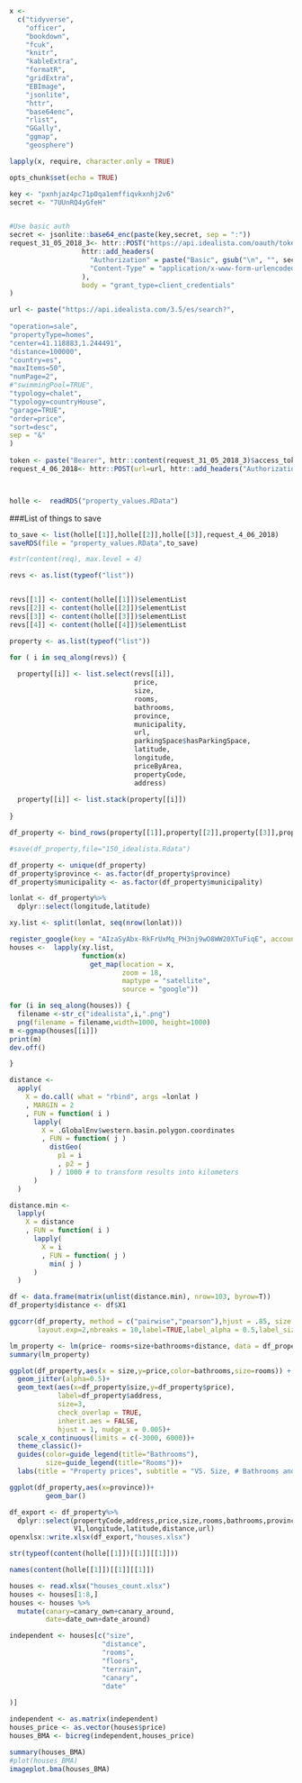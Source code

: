 ```r
x <-
  c("tidyverse",
    "officer",
    "bookdown",
    "fcuk",
    "knitr",
    "kableExtra",
    "formatR",
    "gridExtra",
    "EBImage",
    "jsonlite",
    "httr",
    "base64enc",
    "rlist",
    "GGally",
    "ggmap",
    "geosphere")

lapply(x, require, character.only = TRUE)

opts_chunk$set(echo = TRUE)

```

```r
key <- "pxnhjaz4pc71p0qa1emffiqvkxnhj2v6"
secret <- "7UUnRQ4yGfeH"


#Use basic auth
secret <- jsonlite::base64_enc(paste(key,secret, sep = ":"))
request_31_05_2018_3<- httr::POST("https://api.idealista.com/oauth/token",
                  httr::add_headers(
                    "Authorization" = paste("Basic", gsub("\n", "", secret)),
                    "Content-Type" = "application/x-www-form-urlencoded;charset=UTF-8"
                  ),
                  body = "grant_type=client_credentials"
)

url <- paste("https://api.idealista.com/3.5/es/search?",
              
"operation=sale",
"propertyType=homes",
"center=41.118883,1.244491",
"distance=100000",
"country=es",
"maxItems=50",
"numPage=2",
#"swimmingPool=TRUE",
"typology=chalet",
"typology=countryHouse",
"garage=TRUE",
"order=price",
"sort=desc",
sep = "&"
)
  
token <- paste("Bearer", httr::content(request_31_05_2018_3)$access_token)
request_4_06_2018<- httr::POST(url=url, httr::add_headers("Authorization" = token))




```

```r
holle <-  readRDS("property_values.RData")
```

###List of things to save
```r
to_save <- list(holle[[1]],holle[[2]],holle[[3]],request_4_06_2018)
saveRDS(file = "property_values.RData",to_save)
```

```r
#str(content(req), max.level = 4)

revs <- as.list(typeof("list"))


revs[[1]] <- content(holle[[1]])$elementList
revs[[2]] <- content(holle[[2]])$elementList
revs[[3]] <- content(holle[[3]])$elementList
revs[[4]] <- content(holle[[4]])$elementList

property <- as.list(typeof("list"))

for ( i in seq_along(revs)) {
  
  property[[i]] <- list.select(revs[[i]],
                               price,
                               size,
                               rooms,
                               bathrooms,
                               province,
                               municipality,
                               url,
                               parkingSpace$hasParkingSpace,
                               latitude,
                               longitude,
                               priceByArea,
                               propertyCode,
                               address)
  
  property[[i]] <- list.stack(property[[i]])
  
}

```

```r
df_property <- bind_rows(property[[1]],property[[2]],property[[3]],property[[4]]) 

#save(df_property,file="150_idealista.Rdata")
```

```r
df_property <- unique(df_property)
df_property$province <- as.factor(df_property$province)
df_property$municipality <- as.factor(df_property$municipality)
```



```r
lonlat <- df_property%>%
  dplyr::select(longitude,latitude)
```


```r
xy.list <- split(lonlat, seq(nrow(lonlat)))

```

```r
register_google(key = "AIzaSyAbx-RkFrUxMq_PH3nj9wO8WW20XTuFiqE", account_type = "premium", day_limit = 1000000)
houses <-  lapply(xy.list,
                  function(x)
                    get_map(location = x,
                            zoom = 18, 
                            maptype = "satellite", 
                            source = "google")) 
```

```r
for (i in seq_along(houses)) {
  filename <-str_c("idealista",i,".png")
  png(filename = filename,width=1000, height=1000) 
m <-ggmap(houses[[i]]) 
print(m)
dev.off()

}
```

```r
distance <-
  apply(
    X = do.call( what = "rbind", args =lonlat )
    , MARGIN = 2
    , FUN = function( i )
      lapply(
        X = .GlobalEnv$western.basin.polygon.coordinates
        , FUN = function( j )
          distGeo(
            p1 = i
            , p2 = j
          ) / 1000 # to transform results into kilometers
      )
  )

distance.min <-
  lapply(
    X = distance
    , FUN = function( i )
      lapply(
        X = i
        , FUN = function( j )
          min( j )
      )
  )
```

```r
df <- data.frame(matrix(unlist(distance.min), nrow=103, byrow=T))
df_property$distance <- df$X1

```



```r
ggcorr(df_property, method = c("pairwise","pearson"),hjust = .85, size = 3,
       layout.exp=2,nbreaks = 10,label=TRUE,label_alpha = 0.5,label_size = 4)
```

```r
lm_property <- lm(price~ rooms+size+bathrooms+distance, data = df_property)
summary(lm_property)
```



```r

ggplot(df_property,aes(x = size,y=price,color=bathrooms,size=rooms)) +
  geom_jitter(alpha=0.5)+
  geom_text(aes(x=df_property$size,y=df_property$price),
            label=df_property$address,
            size=3,
            check_overlap = TRUE,
            inherit.aes = FALSE,
            hjust = 1, nudge_x = 0.005)+
  scale_x_continuous(limits = c(-3000, 6000))+
  theme_classic()+
  guides(color=guide_legend(title="Bathrooms"),
         size=guide_legend(title="Rooms"))+
  labs(title = "Property prices", subtitle = "VS. Size, # Bathrooms and # Rooms",x="Size (m2)",y="Price (€)")
```


```r
ggplot(df_property,aes(x=province))+
         geom_bar()
```

```r
df_export <- df_property%>%
  dplyr::select(propertyCode,address,price,size,rooms,bathrooms,province,municipality,
                V1,longitude,latitude,distance,url)
openxlsx::write.xlsx(df_export,"houses.xlsx")
```


```r
str(typeof(content(holle[[1]])[[1]][[1]]))
```

```r
names(content(holle[[1]])[[1]][[1]])
```

```r
houses <- read.xlsx("houses_count.xlsx")
houses <- houses[1:8,]
houses <- houses %>%
  mutate(canary=canary_own+canary_around,
         date=date_own+date_around)
```

```r
independent <- houses[c("size",
                       "distance",
                       "rooms",
                       "floors",
                       "terrain",
                       "canary",
                       "date"
                       
)]

independent <- as.matrix(independent)
houses_price <- as.vector(houses$price)
houses_BMA <- bicreg(independent,houses_price)

summary(houses_BMA)
#plot(houses_BMA)
imageplot.bma(houses_BMA)

```



